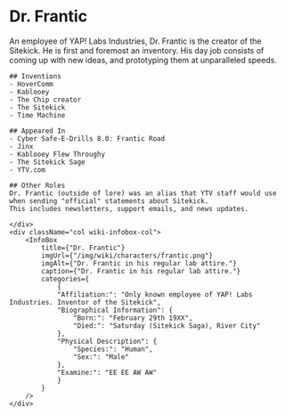 
# Dr. Frantic 

<div className="row wiki-parent">
    <div className="col wiki-content-col">
    An employee of YAP! Labs Industries, Dr. Frantic is the creator of the Sitekick. 
    He is first and foremost an inventory. His day job consists of coming up with new ideas, and prototyping them at unparalleled speeds.


    ## Inventions
    - HoverComm
    - Kablooey
    - The Chip creator
    - The Sitekick
    - Time Machine

    ## Appeared In
    - Cyber Safe-E-Drills 8.0: Frantic Road
    - Jinx
    - Kablooey Flew Throughy
    - The Sitekick Sage
    - YTV.com

    ## Other Roles
    Dr. Frantic (outside of lore) was an alias that YTV staff would use when sending "official" statements about Sitekick.  
    This includes newsletters, support emails, and news updates.

    </div>
    <div className="col wiki-infobox-col">
        <InfoBox 
            title={"Dr. Frantic"}
            imgUrl={"/img/wiki/characters/frantic.png"}
            imgAlt={"Dr. Frantic in his regular lab attire."}
            caption={"Dr. Frantic in his regular lab attire."}
            categories={
                {
                "Affiliation:": "Only known employee of YAP! Labs Industries. Inventor of the Sitekick",
                "Biographical Information": {
                    "Born:": "February 29th 19XX",
                    "Died:": "Saturday (Sitekick Saga), River City"
                },
                "Physical Description": {
                    "Species:": "Human",
                    "Sex:": "Male"
                },
                "Examine:": "EE EE AW AW"
                }
            }
        />
    </div>
</div>

